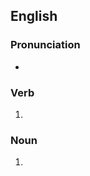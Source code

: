 ==English==

===Pronunciation===
* {{IPA|en|/flɪks/}}

===Verb===
{{head|en|verb form}}

# {{en-third-person singular of|flick}}

===Noun===
{{head|en|noun form}}

# {{plural of|en|flick}}